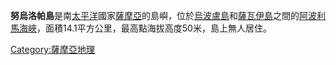 '''努烏洛帕島'''是南[[太平洋|太平洋]]國家[[薩摩亞|薩摩亞]]的島嶼，位於[[烏波盧島|烏波盧島]]和[[薩瓦伊島|薩瓦伊島]]之間的[[阿波利馬海峽|阿波利馬海峽]]，面積14.1平方公里，最高點海拔高度50米，島上無人居住。

{{coord|13.8424|S|172.1293|W|region:WS_type:isle|display=title}}

{{Samoa-stub}}
{{薩摩亞島嶼}}

[[Category:薩摩亞地理|Category:薩摩亞地理]]